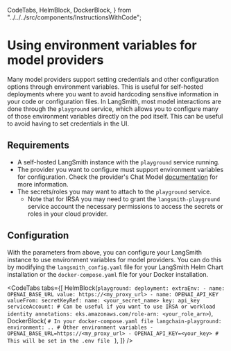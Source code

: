   CodeTabs,
  HelmBlock,
  DockerBlock,
} from "../../../src/components/InstructionsWithCode";

# Using environment variables for model providers

Many model providers support setting credentials and other configuration options through environment variables. This is useful for self-hosted deployments where you want to avoid hardcoding sensitive information in your code or configuration files.
In LangSmith, most model interactions are done through the `playground` service, which allows you to configure many of those environment variables directly on the pod itself. This can be useful to avoid having to set credentials in the UI.

## Requirements

- A self-hosted LangSmith instance with the `playground` service running.
- The provider you want to configure must support environment variables for configuration. Check the provider's Chat Model [documentation](https://python.langchain.com/docs/integrations/providers/) for more information.
- The secrets/roles you may want to attach to the `playground` service.
  - Note that for IRSA you may need to grant the `langsmith-playground` service account the necessary permissions to access the secrets or roles in your cloud provider.

## Configuration

With the parameters from above, you can configure your LangSmith instance to use environment variables for model providers.
You can do this by modifying the `langsmith_config.yaml` file for your LangSmith Helm Chart installation or the `docker-compose.yaml` file for your Docker installation.

<CodeTabs
  tabs={[
    HelmBlock(`
  playground:
    deployment:
      extraEnv:
        - name: OPENAI_BASE_URL
          value: https://<my_proxy_url>
        - name: OPENAI_API_KEY
          valueFrom:
            secretKeyRef:
              name: <your_secret_name>
              key: api_key
     serviceAccount: # Can be useful if you want to use IRSA or workload identity
       annotations:
         eks.amazonaws.com/role-arn: <your_role_arn>
    `),
    DockerBlock(
      `# In your docker-compose.yaml file
  langchain-playground:
    environment:
      .. # Other environment variables
      - OPENAI_BASE_URL=https://<my_proxy_url>
      - OPENAI_API_KEY=<your_key> # This will be set in the .env file
`
    ),
  ]}
/>